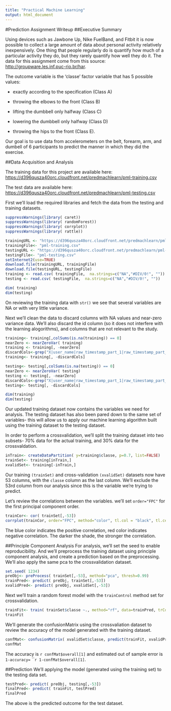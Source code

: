 ```yaml
---
title: "Practical Machine Learning"
output: html_document
---
```

#Prediction Assignment Writeup
##Executive Summary

Using devices such as Jawbone Up, Nike FuelBand, and Fitbit it is now possible to collect a large amount of data about personal activity relatively inexpensively. One thing that people regularly do is quantify how much of a particular activity they do, but they rarely quantify how well they do it. The data for this assignment come from this source: <http://groupware.les.inf.puc-rio.br/har>. 

The outcome variable is the 'classe' factor variable that has 5 possible values:

*  exactly according to the specification (Class A)

* throwing the elbows to the front (Class B)

* lifting the dumbbell only halfway (Class C)

* lowering the dumbbell only halfway (Class D)

* throwing the hips to the front (Class E). 

Our goal is to use data from accelerometers on the belt, forearm, arm, and dumbell of 6 participants to predict the manner in which they did the exercise. 

##Data Acquisition and Analysis

The training data for this project are available here: 
<https://d396qusza40orc.cloudfront.net/predmachlearn/pml-training.csv>

The test data are available here: 
<https://d396qusza40orc.cloudfront.net/predmachlearn/pml-testing.csv>

First we'll load the required libraries and fetch the data from the testing and training datasets.

```r
suppressWarnings(library( caret))
suppressWarnings(library( randomForest))
suppressWarnings(library( corrplot))
suppressWarnings(library( rattle))

trainingURL <- "https://d396qusza40orc.cloudfront.net/predmachlearn/pml-training.csv"
trainingFile<- "pml-training.csv"
testingURL <- "https://d396qusza40orc.cloudfront.net/predmachlearn/pml-testing.csv"
testingFile<- "pml-testing.csv"
setInternet2(use=TRUE)
download.file(trainingURL, trainingFile)
download.file(testingURL, testingFile)
training <- read.csv( trainingFile,  na.strings=c("NA","#DIV/0!", ""))
testing <- read.csv( testingFile,  na.strings=c("NA","#DIV/0!", ""))

dim( training)
dim(testing)
```

On reviewing the training data with `str()` we see that several variables are NA or with very little variance. 

Next we'll clean the data to discard columns with NA values and near-zero variance data. We'll also discard the id column (so it does not interfere with the learning alogorithms), and columns that are not relevant to the study.

```r
training<- training[,colSums(is.na(training)) == 0]
nearZero <- nearZeroVar( training)
training <- training[, -nearZero]
discardCols<-grep("X|user_name|raw_timestamp_part_1|raw_timestamp_part_2|cvtd_timestamp|num_window", names(training))
training<- training[, -discardCols]

testing<- testing[,colSums(is.na(testing)) == 0]
nearZero <- nearZeroVar( testing)
testing <- testing[, -nearZero]
discardCols<-grep("X|user_name|raw_timestamp_part_1|raw_timestamp_part_2|cvtd_timestamp|num_window", names(testing))
testing<- testing[, -discardCols]

dim(training)
dim(testing)
```

Our updated training dataset now contains the variables we need for analysis. The testing dataset has also been pared down to the same set of variables- this will allow us to apply our machine learning algorithm built using the training dataset to the testing dataset.

In order to perform a crossvalidation, we'll split the training dataset into two subsets- 70% data for the actual training, and 30% data for the crossvaldation.

```r
inTrain<- createDataPartition( y=training$classe, p=0.7, list=FALSE)
trainSet<- training[inTrain,]
xvalidSet<- training[-inTrain,]
```

Our training `(trainSet)` and cross-validation `(xvalidSet)` datasets now have 53 columns, with the `classe` column as the last column. We'll exclude the 53rd column from our analysis since this is the variable we're trying to predict.

Let's review the correlations between the variables. we'll set `order="FPC"` for the first principal component order. 

```r
trainCor<- cor( trainSet[,-53])
corrplot(trainCor, order="FPC", method="color", tl.col = "black", tl.cex = 0.5)
```

The blue color indicates the positive correlation, red color indicates negative correlation. The darker the shade, the stronger the correlation.

##Principle Component Analysis
For analysis, we'll set the seed to enable reproducibility. And we'll preprocess the training dataset using principle component analysis, and create a prediction based on the preprocessing. We'll also apply the same pca to the crossvalidation dataset.

```r
set.seed( 1234)
preObj<- preProcess( trainSet[,-53], method="pca", thresh=0.99)
trainPred<- predict( preObj, trainSet[,-53])
xvalidPred<- predict( preObj, xvalidSet[,-53])
```

Next we'll train a random forest model with the `trainControl` method set for crossvalidation. 

```r
trainFit<- train( trainSet$classe ~., method="rf", data=trainPred, trControl = trainControl(method = "cv", number = 5), importance=TRUE)
trainFit
```

We'll generate the confusionMatrix using the crossvaliation dataset to review the accuracy of the model generated with the training dataset.

```r
confMat<- confusionMatrix( xvalidSet$classe, predict(trainFit, xvalidPred))
confMat
```

The accuracy is `r confMat$overall[1]` and estimated out of sample error is `1-accuracy=` ```r 1-confMat$overall[1]`.

##Prediction
We'll applying the model (generated using the training set) to the testing data set. 

```r
testPred<- predict( preObj, testing[,-53])
finalPred<- predict( trainFit, testPred)
finalPred
```

The above is the predicted outcome for the test dataset.